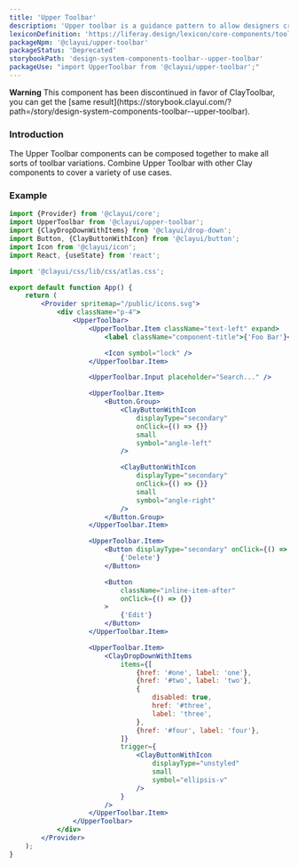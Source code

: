 ```yaml
---
title: 'Upper Toolbar'
description: 'Upper toolbar is a guidance pattern to allow designers create their own toolbars for edition with preview pages.'
lexiconDefinition: 'https://liferay.design/lexicon/core-components/toolbars/toolbar-upper/'
packageNpm: '@clayui/upper-toolbar'
packageStatus: 'Deprecated'
storybookPath: 'design-system-components-toolbar--upper-toolbar'
packageUse: "import UpperToolbar from '@clayui/upper-toolbar';"
---
```


<div className="clay-site-alert alert alert-warning">
	<strong className="lead">Warning</strong>
	This component has been discontinued in favor of ClayToolbar, you can get the
	[same result](https://storybook.clayui.com/?path=/story/design-system-components-toolbar--upper-toolbar).
</div>

### Introduction

The Upper Toolbar components can be composed together to make all sorts of toolbar variations. Combine Upper Toolbar with other Clay components to cover a variety of use cases.

### Example

```jsx preview
import {Provider} from '@clayui/core';
import UpperToolbar from '@clayui/upper-toolbar';
import {ClayDropDownWithItems} from '@clayui/drop-down';
import Button, {ClayButtonWithIcon} from '@clayui/button';
import Icon from '@clayui/icon';
import React, {useState} from 'react';

import '@clayui/css/lib/css/atlas.css';

export default function App() {
	return (
		<Provider spritemap="/public/icons.svg">
			<div className="p-4">
				<UpperToolbar>
					<UpperToolbar.Item className="text-left" expand>
						<label className="component-title">{'Foo Bar'}</label>

						<Icon symbol="lock" />
					</UpperToolbar.Item>

					<UpperToolbar.Input placeholder="Search..." />

					<UpperToolbar.Item>
						<Button.Group>
							<ClayButtonWithIcon
								displayType="secondary"
								onClick={() => {}}
								small
								symbol="angle-left"
							/>

							<ClayButtonWithIcon
								displayType="secondary"
								onClick={() => {}}
								small
								symbol="angle-right"
							/>
						</Button.Group>
					</UpperToolbar.Item>

					<UpperToolbar.Item>
						<Button displayType="secondary" onClick={() => {}}>
							{'Delete'}
						</Button>

						<Button
							className="inline-item-after"
							onClick={() => {}}
						>
							{'Edit'}
						</Button>
					</UpperToolbar.Item>

					<UpperToolbar.Item>
						<ClayDropDownWithItems
							items={[
								{href: '#one', label: 'one'},
								{href: '#two', label: 'two'},
								{
									disabled: true,
									href: '#three',
									label: 'three',
								},
								{href: '#four', label: 'four'},
							]}
							trigger={
								<ClayButtonWithIcon
									displayType="unstyled"
									small
									symbol="ellipsis-v"
								/>
							}
						/>
					</UpperToolbar.Item>
				</UpperToolbar>
			</div>
		</Provider>
	);
}
```
